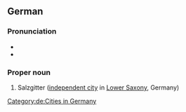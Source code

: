==German==
{{wikipedia}}
{{wikipedia|lang=de}}

===Pronunciation===
* {{IPA|de|/zalt͡sˈɡɪtɐ/}}
* {{audio|de|De-Salzgitter.ogg|Audio}}

===Proper noun===
{{head|de|proper noun}}

# Salzgitter ([[independent city]] in [[Lower Saxony]], Germany)

[[Category:de:Cities in Germany]]